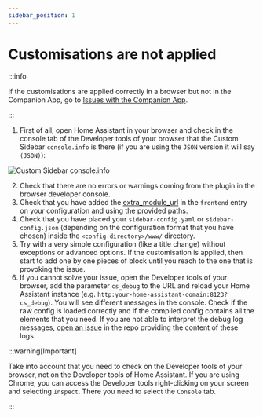 ```yaml
---
sidebar_position: 1
---
```


# Customisations are not applied

:::info

If the customisations are applied correctly in a browser but not in the Companion App, go to [Issues with the Companion App](./issues-with-the-companion-app).

:::

1. First of all, open Home Assistant in your browser and check in the console tab of the Developer tools of your browser that the Custom Sidebar `console.info` is there (if you are using the `JSON` version it will say `(JSON)`):

![Custom Sidebar console.info](@site/docs/_images/08-troubleshooting/01-customisations-are-not-applied/custom-sidebar-console-info.png)

2. Check that there are no errors or warnings coming from the plugin in the browser developer console.
3. Check that you have added the [extra_module_url] in the `frontend` entry on your configuration and using the provided paths.
4. Check that you have placed your `sidebar-config.yaml` or `sidebar-config.json` (depending on the configuration format that you have chosen) inside the `<config directory>/www/` directory.
5. Try with a very simple configuration (like a title change) without exceptions or advanced options. If the customisation is applied, then start to add one by one pieces of block until you reach to the one that is provoking the issue.
6. If you cannot solve your issue, open the Developer tools of your browser, add the parameter `cs_debug` to the URL and reload your Home Assistant instance (e.g. `http:your-home-assistant-domain:8123?cs_debug`). You will see different messages in the console. Check if the raw config is loaded correctly and if the compiled config contains all the elements that you need. If you are not able to interpret the debug log messages, [open an issue](https://github.com/elchininet/custom-sidebar/issues) in the repo providing the content of these logs.

:::warning[Important]

Take into account that you need to check on the Developer tools of your browser, not on the Developer tools of Home Assistant. If you are using Chrome, you can access the Developer tools right-clicking on your screen and selecting `Inspect`. There you need to select the `Console` tab.

:::

[extra_module_url]: https://www.home-assistant.io/integrations/frontend/#extra_module_url